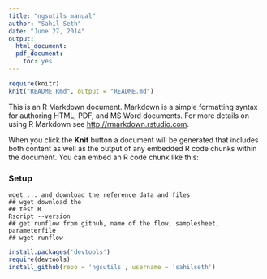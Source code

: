 ```yaml
---
title: "ngsutils manual"
author: "Sahil Seth"
date: "June 27, 2014"
output:
  html_document:
  pdf_document:
    toc: yes
---
```


```r
require(knitr)
knit("README.Rmd", output = "README.md")
```

This is an R Markdown document. Markdown is a simple formatting syntax for authoring HTML, PDF, and MS Word documents. For more details on using R Markdown see <http://rmarkdown.rstudio.com>.

When you click the **Knit** button a document will be generated that includes both content as well as the output of any embedded R code chunks within the document. You can embed an R code chunk like this:


### Setup
```
wget ... and download the reference data and files
## wget download the 
## test R
Rscript --version
## get runflow from github, name of the flow, samplesheet, parameterfile
## wget runflow
```

```r
install.packages('devtools')
require(devtools)
install_github(repo = 'ngsutils', username = 'sahilseth')

```
